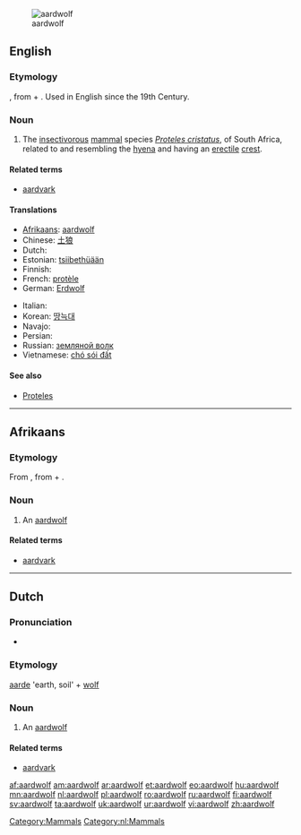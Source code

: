 [[Image:Aardwolf.png|thumb|aardwolf]]
==English==
{{wikipedia}}

===Etymology===
{{etyl|af}}, from {{etyl|nl}} {{term|aarde||earth, soil}} + {{term|wolf||wolf}}. Used in English since the 19th Century.
{{wikisource1911Enc|Aard-wolf}}

===Noun===
{{en-noun|aardwolves}}

# The [[insectivorous]] [[mammal]] species ''[[Proteles cristatus]]'', of South Africa, related to and resembling the [[hyena]] and having an [[erectile]] [[crest]].

====Related terms====
* [[aardvark]]

====Translations====
{{trans-top|the mammal species Proteles cristatus}}
* [[Afrikaans]]: [[#Afrikaans|aardwolf]] {{m}}
* Chinese: [[土狼]]
* Dutch: {{t+|nl|aardwolf|m}}
* Estonian: [[tsiibethüään]]
* Finnish: {{t+|fi|maasusi}}
* French: [[protèle]] {{m}}
* German: [[Erdwolf]]
{{trans-mid}}
* Italian: {{t|it|protele}}
* Korean: [[땅늑대]]
* Navajo: {{tø|nv|chʼosh yighání}}
* Persian: {{t-|fa|کفتار|tr=kaftâr|xs=Persian}}
* Russian: [[земляной волк]]
* Vietnamese: [[chó sói đất]]
{{trans-bottom}}

====See also====
* [[Proteles]]

[[Category:Mammals]]

----

==Afrikaans==

===Etymology===
From {{etyl|nl|af}}, from {{term|aarde||earth, soil|lang=af}} + {{term|wolf}}.

===Noun===
{{af-noun|aardwolwe}}

# An [[#English|aardwolf]]

====Related terms====
* [[aardvark]]

----

==Dutch==

===Pronunciation===
* {{audio|Nl-aardwolf.ogg|audio}}

===Etymology===
[[aarde]] 'earth, soil' + [[wolf]]

===Noun===
{{nl-noun|g=m|aardwolven|aardwolfje|g=m}}

# An [[#English|aardwolf]]

====Related terms====
* [[aardvark]] {{n}}

[[Category:nl:Mammals]]

[[af:aardwolf]]
[[am:aardwolf]]
[[ar:aardwolf]]
[[et:aardwolf]]
[[eo:aardwolf]]
[[hu:aardwolf]]
[[mn:aardwolf]]
[[nl:aardwolf]]
[[pl:aardwolf]]
[[ro:aardwolf]]
[[ru:aardwolf]]
[[fi:aardwolf]]
[[sv:aardwolf]]
[[ta:aardwolf]]
[[uk:aardwolf]]
[[ur:aardwolf]]
[[vi:aardwolf]]
[[zh:aardwolf]]